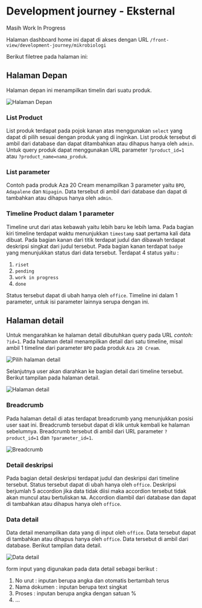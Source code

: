 # Development journey - Eksternal


<Callout type="warning" emoji="⚠️">
  Masih Work In Progress
</Callout>

Halaman dashboard home ini dapat di akses dengan URL `/front-view/development-journey/mikrobiologi`

Berikut filetree pada halaman ini:


<FileTree>
  <FileTree.Folder name="resource" defaultOpen>
    <FileTree.Folder name="views" defaultOpen>
      <FileTree.Folder name="pages" defaultOpen>
        <FileTree.Folder name="development-journey" defaultOpen>
          <FileTree.Folder name="mikrobiologi" defaultOpen>
            <FileTree.File name="index.blade.php" />
            <FileTree.File name="detail.blade.php" />
          </FileTree.Folder>
        </FileTree.Folder>
      </FileTree.Folder>
    </FileTree.Folder>
  </FileTree.Folder>
</FileTree>

## Halaman Depan

Halaman depan ini menampilkan timelin dari suatu produk.

![Halaman Depan](/front-view/development-journey/finish-good-1.png)

### List Product

List produk terdapat pada pojok kanan atas menggunakan `select` yang dapat di pilih sesuai dengan produk yang di inginkan. List produk tersebut di ambil dari database dan dapat ditambahkan atau dihapus hanya oleh `admin`. Untuk query produk dapat menggunakan URL parameter `?product_id=1` atau `?product_name=nama_produk`.

### List parameter

Contoh pada produk Aza 20 Cream menampilkan 3 parameter yaitu `BPO`, `Adapalene` dan `Nipagin`. Data tersebut di ambil dari database dan dapat di tambahkan atau dihapus hanya oleh `admin`.

### Timeline Product dalam 1 parameter

Timeline urut dari atas kebawah yaitu lebih baru ke lebih lama. Pada bagian kiri timeline terdapat waktu menunjukkan `timestamp` saat pertama kali data dibuat. Pada bagian kanan dari titik terdapat judul dan dibawah terdapat deskripsi singkat dari judul tersebut. Pada bagian kanan terdapat `badge` yang menunjukkan status dari data tersebut. Terdapat 4 status yaitu :

1. `riset`
2. `pending`
3. `work in progress`
4. `done`

Status tersebut dapat di ubah hanya oleh `office`. Timeline ini dalam 1 parameter, untuk isi parameter lainnya serupa dengan ini.

## Halaman detail

Untuk mengarahkan ke halaman detail dibutuhkan query pada URL _contoh:_ `?id=1`. Pada halaman detail menampilkan detail dari satu timeline, misal ambil 1 timeline dari parameter `BPO` pada produk `Aza 20 Cream`.

![Pilih halaman detail](/front-view/development-journey/finish-good-detail-2.png)

Selanjutnya user akan diarahkan ke bagian detail dari timeline tersebut. Berikut tampilan pada halaman detail.

![Halaman detail](/front-view/development-journey/finish-good-detail-1.png)

### Breadcrumb

Pada halaman detail di atas terdapat breadcrumb yang menunjukkan posisi user saat ini. Breadcrumb tersebut dapat di klik untuk kembali ke halaman sebelumnya. Breadcrumb tersebut di ambil dari URL parameter `?product_id=1` dan `?parameter_id=1`.

![Breadcrumb](/front-view/development-journey/finish-good-detail-3.png)

### Detail deskripsi

Pada bagian detail deskripsi terdapat judul dan deskripsi dari timeline tersebut. Status tersebut dapat di ubah hanya oleh `office`. Deskripsi berjumlah 5 accordion jika data tidak diisi maka accordion tersebut tidak akan muncul atau bertuliskan `NA`. Accordion diambil dari database dan dapat di tambahkan atau dihapus hanya oleh `office`.

### Data detail

Data detail menampilkan data yang di input oleh `office`. Data tersebut dapat di tambahkan atau dihapus hanya oleh `office`. Data tersebut di ambil dari database.
Berikut tampilan data detail.

![Data detail](/front-view/development-journey/finish-good-detail-4.png)

form input yang digunakan pada data detail sebagai berikut :

1. No urut : inputan berupa angka dan otomatis bertambah terus
2. Nama dokumen : inputan berupa text singkat
3. Proses : inputan berupa angka dengan satuan %
4. ...
